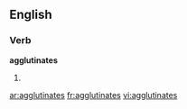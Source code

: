 
==English==

===Verb===
'''agglutinates'''

# {{third-person singular of|[[agglutinate]]}}

[[ar:agglutinates]]
[[fr:agglutinates]]
[[vi:agglutinates]]